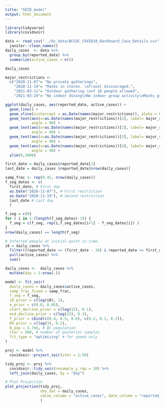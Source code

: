 ```yaml
---
title: "SEIR_model"
output: html_document
---
```


```r
library(tidyverse)
library(covidseir)
```


```r
data <- read_csv("../bc_data/BCCDC_COVID19_Dashboard_Case_Details.csv") %>% 
  janitor::clean_names()
daily_cases  <- data %>% 
  group_by(reported_date) %>% 
  summarize(active_cases = n())

```

```r
daily_cases
```


```r
major_restrictions <- 
  c("2020-11-07"= "No private gatherings",
    "2020-11-19"= "Masks in stores. \nTravel discouraged.",
    "2021-03-11"= "Outdoor gathering \nof 10 people allowed",
    "2021-03-29"= "No indoor dining\nNo indoor group activity\nMasks grades 4-12")

```




```r
ggplot(daily_cases, aes(reported_date, active_cases)) + 
  geom_line() + 
  geom_vline(xintercept = as.Date(names(major_restrictions)), alpha = 0.5 ) +
  geom_text(aes(x=as.Date(names(major_restrictions))[1], label= major_restrictions[1], y=2000), 
            angle = 90) + 
  geom_text(aes(x=as.Date(names(major_restrictions))[2], label= major_restrictions[2], y=2000), 
            angle = 90) + 
  geom_text(aes(x=as.Date(names(major_restrictions))[3], label= major_restrictions[3], y=2000), 
            angle = 90) +
  geom_text(aes(x=as.Date(names(major_restrictions))[4], label= major_restrictions[4], y=2000), 
            angle = 90) + 
  ylim(0,3000)

```




```r
first_date = daily_cases$reported_date[1]
last_date = daily_cases $reported_date[nrow(daily_cases)]

samp_frac <- rep(0.45, nrow(daily_cases))
f_seg_dates <- c(
  first_date, # First day
  as.Date("2020-11-07"), # First restriction
  as.Date("2020-11-19"), # Second restriction
  last_date # Last day
  )

f_seg = c(0)
for ( i in 1:(length(f_seg_dates)-1)) {
  f_seg = c(f_seg, rep(i,f_seg_dates[i+1] - f_seg_dates[i]) )
}
nrow(daily_cases) == length(f_seg)

# Infected people at initial point in time.
i0 = daily_cases %>% 
  filter((reported_date >= (first_date - 30) & reported_date <= first_date)) %>% 
  pull(active_cases) %>% 
  sum()

daily_cases <-  daily_cases %>% 
  mutate(day = 1:nrow(.))


```
```r

model <- fit_seir(
  daily_cases = daily_cases$active_cases,
  samp_frac_fixed = samp_frac, 
  f_seg = f_seg,
  i0_prior = c(log(i0), 1), 
  e_prior = c(0.8, 0.05),
  start_decline_prior = c(log(15), 0.1),
  end_decline_prior = c(log(22), 0.1),
  f_prior = cbind(c(0.4, 0.5, 0.6), c(0.2, 0.2, 0.2)),
  R0_prior = c(log(3), 0.2),
  N_pop = 5.7e6, # BC population
  iter = 500, # number of posterior samples
  fit_type = "optimizing" # for speed only
)
```



```r
proj <- model %>% 
  covidseir::project_seir(iter = 1:50) 

tidy_proj <- proj %>% 
  covidseir::tidy_seir(resample_y_rep = 20) %>%
  left_join(daily_cases, by = "day")

# Plot Projection
plot_projection(tidy_proj, 
                obs_dat = daily_cases,
                value_column = "active_cases", date_column = "reported_date"
                )

```

